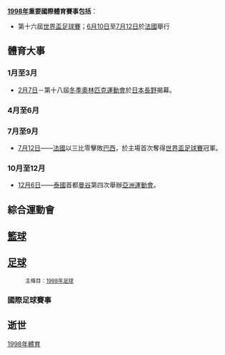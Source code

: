 {{YearTopicTOC|1998|体育}}
{{C20YearInTopic|1998年}}

'''[[1998年|1998年]]重要國際體育賽事包括'''：
*第十六屆[[1998年世界盃足球賽|世界盃足球賽]]；[[6月10日|6月10日]]至[[7月12日|7月12日]]於[[法國|法國]]舉行

== 體育大事 ==
=== 1月至3月 ===
*[[2月7日|2月7日]]－第十八屆[[1998年冬季奧林匹克運動會|冬季奧林匹克運動會]]於[[日本|日本]][[長野市|長野]]揭幕。

=== 4月至6月 ===

=== 7月至9月 ===
*[[7月12日|7月12日]]——[[法國國家足球隊|法國]]以三比零擊敗[[巴西國家足球隊|巴西]]，於主場首次奪得[[1998年世界盃足球賽|世界盃足球賽]]冠軍。

=== 10月至12月 ===
* [[12月6日|12月6日]]——[[泰國|泰國]]首都[[曼谷|曼谷]]第四次舉辦[[亞洲運動會|亞洲運動會]]。

== 綜合運動會 ==

== [[籃球|籃球]] ==

== [[足球|足球]] ==
:<small>主條目：[[1998年足球|1998年足球]]</small>
=== 國際足球賽事 ===

== 逝世 ==

[[Category:1998年體育|]]